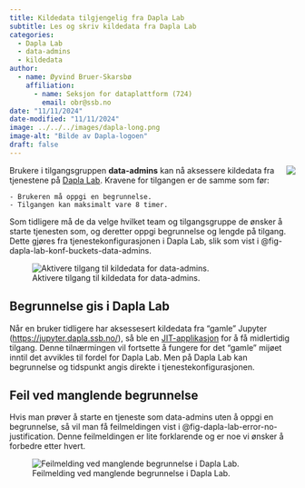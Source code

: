 ```yaml
---
title: Kildedata tilgjengelig fra Dapla Lab
subtitle: Les og skriv kildedata fra Dapla Lab 
categories:
  - Dapla Lab
  - data-admins
  - kildedata
author:
  - name: Øyvind Bruer-Skarsbø
    affiliation: 
      - name: Seksjon for dataplattform (724)
        email: obr@ssb.no
date: "11/11/2024"
date-modified: "11/11/2024"
image: ../../../images/dapla-long.png
image-alt: "Bilde av Dapla-logoen"
draft: false
---
```


![](../../../images/dapla-long.png){style="max-width: 40%; float: right;" fig-alt="Dapla logo"}
Brukere i tilgangsgruppen **data-admins** kan nå aksessere kildedata fra tjenestene på [Dapla Lab](../../../statistikkere/dapla-lab.qmd). Kravene for tilgangen er de samme som før:

    - Brukeren må oppgi en begrunnelse.
    - Tilgangen kan maksimalt vare 8 timer.

Som tidligere må de da velge hvilket team og tilgangsgruppe de ønsker å starte tjenesten som, og deretter oppgi begrunnelse og lengde på tilgang. Dette gjøres fra tjenestekonfigurasjonen i Dapla Lab, slik som vist i @fig-dapla-lab-konf-buckets-data-admins. 

![Aktivere tilgang til kildedata for data-admins.](../../../images/dapla-lab-konf-buckets-data-admin.png){fig-alt="Viser tjenestekonfigurasjonen i Dapla Lab." #fig-dapla-lab-konf-buckets-data-admins}

## Begrunnelse gis i Dapla Lab

Når en bruker tidligere har aksessesert kildedata fra "gamle" Jupyter (<https://jupyter.dapla.ssb.no/>), så ble en [JIT-applikasjon](../../../statistikkere/jit.qmd) for å få midlertidig tilgang. Denne tilnærmingen vil fortsette å fungere for det "gamle" mijøet inntil det avvikles til fordel for Dapla Lab. Men på Dapla Lab kan begrunnelse og tidspunkt angis direkte i tjenestekonfigurasjonen. 

## Feil ved manglende begrunnelse

Hvis man prøver å starte en tjeneste som data-admins uten å oppgi en begrunnelse, så vil man få feilmeldingen vist i @fig-dapla-lab-error-no-justification. Denne feilmeldingen er lite forklarende og er noe vi ønsker å forbedre etter hvert.   

![Feilmelding ved manglende begrunnelse i Dapla Lab.](../../../images/dapla-lab-error-no-justification.png){fig-alt="Viser tjenestekonfigurasjonen i Dapla Lab." #fig-dapla-lab-error-no-justification}



